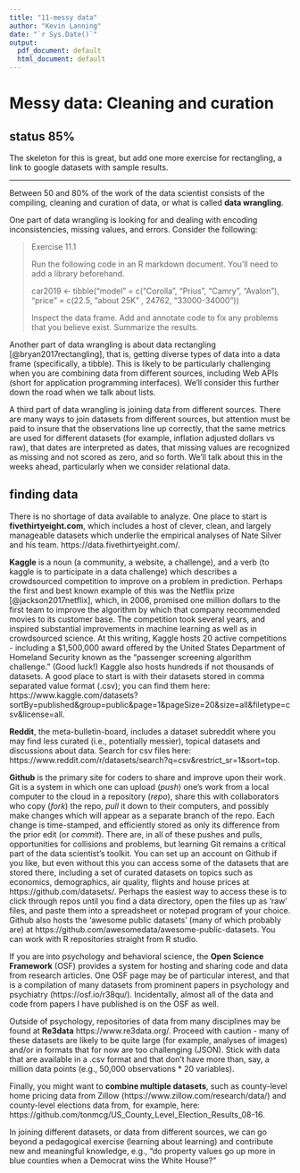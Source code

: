 ```yaml
---
title: "11-messy data"
author: "Kevin Lanning"
date: "`r Sys.Date()`"
output:
  pdf_document: default
  html_document: default
---
```

# Messy data: Cleaning and curation

## status 85% {-}

The skeleton for this is great, but add one more exercise for rectangling, a link to google datasets with sample results.

---



Between 50 and 80% of the work of the data scientist consists of the compiling, cleaning and curation of data, or what is called **data wrangling**.  

One part of data wrangling is looking for and dealing with encoding inconsistencies, missing values, and errors. Consider the following:

> Exercise 11.1
>
> Run the following code in an R markdown document.  You'll need to add a library beforehand. 
>
> car2019 <- tibble("model" = c("Corolla", "Prius", "Camry", "Avalon"),
>                          "price" = c(22.5, "about 25K" , 24762, "33000-34000")) 
>
> Inspect the data frame. Add and annotate code to fix any problems that you believe exist.  Summarize the results.

Another part of data wrangling is about data rectangling [@bryan2017rectangling], that is, getting diverse types of data into a data frame (specifically, a tibble).  This is likely to be particularly challenging when you are combining data from different sources, including Web APIs (short for application programming interfaces).  We'll consider this further down the road when we talk about lists.

A third part of data wrangling is joining data from different sources. There are many ways to join datasets from different sources, but attention must be paid to insure that the observations line up correctly, that the same metrics are used for different datasets (for example, inflation adjusted dollars vs raw), that dates are interpreted as dates, that missing values are recognized as missing and not scored as zero, and so forth.  We'll talk about this in the weeks ahead, particularly when we consider relational data.

## finding data

There is no shortage of data available to analyze.  One place to start is **fivethirtyeight.com**, which includes a host of clever, clean, and largely manageable datasets which underlie the empirical analyses of Nate Silver and his team. https://data.fivethirtyeight.com/.

**Kaggle** is a noun (a community, a website, a challenge), and a verb (to kaggle is to participate in a data challenge) which describes a crowdsourced competition to improve on a problem in prediction.  Perhaps the first and best known example of this was the Netflix prize [@jackson2017netflix], which, in 2006, promised one million dollars to the first team to improve the algorithm by which that company recommended movies to its customer base. The competition took several years, and inspired substantial improvements in machine learning as well as in crowdsourced science.  At this writing, Kaggle hosts 20 active competitions - including a $1,500,000 award offered by the United States Department of Homeland Security known as the "passenger screening algorithm challenge." (Good luck!) Kaggle also hosts hundreds if not thousands of datasets. A good place to start is with their datasets stored in comma separated value format (.csv); you can find them here: https://www.kaggle.com/datasets?sortBy=published&group=public&page=1&pageSize=20&size=all&filetype=csv&license=all. 

**Reddit**, the meta-bulletin-board, includes a dataset subreddit where you may find less curated (i.e., potentially messier), topical datasets and discussions about data. Search for csv files here: https://www.reddit.com/r/datasets/search?q=csv&restrict_sr=1&sort=top.

**Github** is the primary site for coders to share and improve upon their work. Git is a system in which one can upload (*push*) one's work from a local computer to the cloud in a repository (*repo*), share this with collaborators who copy (*fork*) the repo, *pull* it down to their computers, and possibly make changes which will appear as a separate branch of the repo.  Each change is time-stamped, and efficiently stored as only its difference from the prior edit (or *commit*). There are, in all of these pushes and pulls, opportunities for collisions and problems, but learning Git remains a critical part of the data scientist's toolkit.  You can set up an account on Github if you like, but even without this you can access some of the datasets that are stored there, including a set of curated datasets on topics such as economics, demographics, air quality, flights and house prices at https://github.com/datasets/. Perhaps the easiest way to access these is to click through repos until you find a data directory, open the files up as 'raw' files, and paste them into a spreadsheet or notepad program of your choice.  Github also hosts the 'awesome public datasets' (many of which probably are) at https://github.com/awesomedata/awesome-public-datasets.  You can work with R repositories straight from R studio. 

If you are into psychology and behavioral science, the **Open Science Framework** (OSF) provides a system for hosting and sharing code and data from research articles.  One OSF page may be of particular interest, and that is a compilation of many datasets from prominent papers in psychology and psychiatry (https://osf.io/r38qu/). Incidentally, almost all of the data and code from papers I have published is on the OSF as well.

Outside of psychology, repositories of data from many disciplines may be found at **Re3data** https://www.re3data.org/. Proceed with caution - many of these datasets are likely to be quite large (for example, analyses of images) and/or in formats that for now are too challenging (JSON). Stick with data that are available in a .csv format and that don't have more than, say, a million data points (e.g., 50,000 observations * 20 variables).

Finally,  you might want to **combine multiple datasets**, such as county-level home pricing data from Zillow (https://www.zillow.com/research/data/) and county-level elections data from, for example, here: https://github.com/tonmcg/US_County_Level_Election_Results_08-16. 

In joining different datasets, or data from different sources, we can go beyond a pedagogical exercise (learning about learning) and contribute new and meaningful knowledge, e.g., "do property values go up more in blue counties when a Democrat wins the White House?" 



